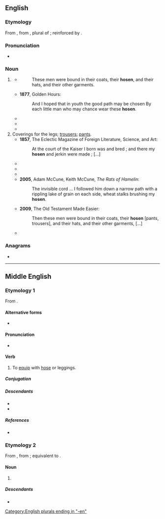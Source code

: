 {{also|Hosen}}
==English==

===Etymology===
From {{inh|en|enm|hosen}}, from {{inh|en|ang|hosan|t=hosen, leggings, trousers}}, plural of {{m|ang|hosa|t=hose, legging, stocking}}; reinforced by {{cog|de|Hosen|t=trousers, pants}}.

===Pronunciation===
* {{rhymes|en|əʊzən}}

===Noun===
{{head|en|noun form}}

# {{lb|en|poetic|historical|archaic}} {{en-irregular plural of|hose}} {{gloss|the old-fashioned garment; [[stockings]]}}
#* {{RQ:KJV|Daniel|3|21}}
#*: These men were bound in their coats, their '''hosen''', and their hats, and their other garments.
#* '''1877''', Golden Hours:
#*: And I hoped that in youth the good path may be chosen By each little man who may chance wear these '''hosen'''.
#* {{quote-text|en|year=1979|author=George G. Coulton|title=Five centuries of religion: The last days of medieval monachism|passage=It has crept up the leg and become hose, and it is made no longer of leather but of cloth. Gradually these '''hosen''' became longer and longer, until they joined at the top into one garment, which betrayed its dual origin by keeping the plural [...]}}
#* {{quote-text|en|year=2009|author=Jeffrey L. Forgeng|title=Daily Life in Elizabethan England|passage=Francis the Schoolboy Margaret, give me my '''hosen'''; dispatch I pray you.}}
#* {{quote-text|en|year=2014|author=Geoffrey Chaucer|title=The Canterbury Tales and Other Poems|passage=[...] and the shape of the horrible swollen members, that seem like to the malady of hernia, in the wrapping of their '''hosen''', and eke the buttocks of them, [...]}}
# Coverings for the legs; [[trousers]]; [[pants]].
#* '''1857''', The Eclectic Magazine of Foreign Literature, Science, and Art:
#*: At the court of the Kaiser I born was and bred ; and there my '''hosen''' and jerkin were made ; […]
#* {{quote-text|en|year=1862|author=Gustav Freytag|title=Pictures of German Life in the XVth,XVIth, and XVIIth Centuries|passage=Then I searched the pocket of my '''hosen''' and found a little knife, such as could be closed, which they had not chosen to take, [...]}}
#* {{quote-text|en|year=1990|author=Ellen J. Gehret|title=Rural Pennsylvania Clothing|passage=They differed in the length of the leg but were generally similar in the cut at the top. ... By 1770, they bought new '''hosen'''.}}
#* {{quote-text|en|year=2004|author=Margaret Frazer|title=The Hunter's Tale|passage=And the doublet is long enough it hid most of the blood-spattered part of my '''hosen''' and they were dark enough the blood didn't much show after I'd rubbed some dirt over them.}}
#* '''2005''', Adam McCune, Keith McCune, ''The Rats of Hamelin'':
#*: The invisible cord ... I followed him down a narrow path with a rippling lake of grain on each side, wheat stalks brushing my '''hosen'''.
#* '''2009''', The Old Testament Made Easier:
#*: Then these men were bound in their coats, their '''hosen''' [pants, trousers], and their hats, and their other garments, […]
#* {{quote-text|en|year=2014|author=Karen Chance|title=Masks|passage=These '''hosen''' have saggy butt.” “Don't touch yourself,” Paulo hissed, slapping Jerome's hand away. “I wasn't touching myself, I was trying to pull up these damned—” “Don't touch your clothing, either! Don't touch anything!”}}

===Anagrams===
* {{anagrams|en|a=ehnos|hones|shone}}

[[Category:English plurals ending in "-en"]]

----

==Middle English==

===Etymology 1===
From {{af|enm|hose|-en|t2=infinitival suffix}}.

====Alternative forms====
* {{alter|enm|hose|hosun|hosone|hosyn}}

====Pronunciation====
* {{IPA|enm|/ˈhɔːzən/}}

====Verb====
{{head|enm|verb}}

# To [[equip]] with [[hose]] or leggings.

=====Conjugation=====
{{enm-conj-wk|hose}}

=====Descendants=====
* {{desc|en|hose}}
* {{desc|sco|hose}}

=====References=====
* {{R:MED Online|entry=hōsen|part of speech=v|id= MED21257 |accessdate=2019-03-23}}

===Etymology 2===
From {{inh|enm|ang|hosan}}, from {{inh|enm|gem-pro|*husōniz}}; equivalent to {{af|enm|hose|-en|t2=plural suffix}}.

====Noun====
{{head|enm|noun plural form}}

# {{plural of|enm|hose}}

=====Descendants=====
* {{desc|en|hosen}}

{{topics|enm|Clothing}}
